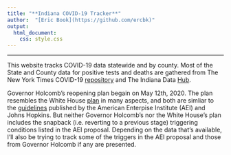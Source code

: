 ```yaml
---
title: "**Indiana COVID-19 Tracker**"
author:  "[Eric Book](https://github.com/ercbk)"
output:
  html_document:
    css: style.css
---
```


----

This website tracks COVID-19 data statewide and by county. Most of the State and County data for positive tests and deaths are gathered from The New York Times COVID-19 [repository](https://github.com/nytimes/covid-19-data) and The Indiana Data [Hub](https://hub.mph.in.gov/dataset).   
  
Governor Holcomb's reopening plan begain on May 12th, 2020. The plan resembles the White House [plan](https://www.whitehouse.gov/openingamerica/) in many aspects, and both are simliar to the [guidelines](https://www.aei.org/research-products/report/national-coronavirus-response-a-road-map-to-reopening/) published by the American Enterpise Institute (AEI) and Johns Hopkins. But neither Governor Holcomb's nor the White House's plan includes the snapback (i.e. reverting to a previous stage) triggering conditions listed in the AEI proposal. Depending on the data that's available, I'll also be trying to track some of the triggers in the AEI proposal and those from Governor Holcomb if any are presented.